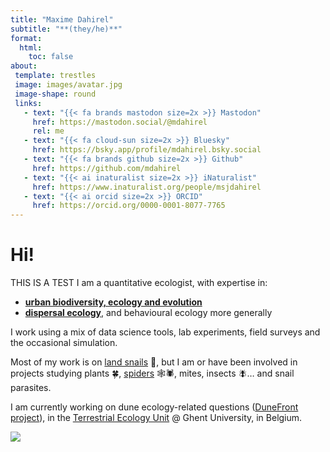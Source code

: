 ```yaml
---
title: "Maxime Dahirel"
subtitle: "**(they/he)**"
format:
  html:
    toc: false
about:
 template: trestles
 image: images/avatar.jpg
 image-shape: round
 links:
   - text: "{{< fa brands mastodon size=2x >}} Mastodon"
     href: https://mastodon.social/@mdahirel
     rel: me
   - text: "{{< fa cloud-sun size=2x >}} Bluesky"
     href: https://bsky.app/profile/mdahirel.bsky.social
   - text: "{{< fa brands github size=2x >}} Github"
     href: https://github.com/mdahirel
   - text: "{{< ai inaturalist size=2x >}} iNaturalist"
     href: https://www.inaturalist.org/people/msjdahirel
   - text: "{{< ai orcid size=2x >}} ORCID"
     href: https://orcid.org/0000-0001-8077-7765
---
```


# Hi!

THIS IS A TEST I am a quantitative ecologist, with expertise in:

-   [**urban biodiversity, ecology and evolution**](urban-ecology.qmd)\
-   [**dispersal ecology**](dispersal.qmd), and behavioural ecology more generally

I work using a mix of data science tools, lab experiments, field surveys and the occasional simulation.

Most of my work is on [land snails](snails.qmd) 🐌, but I am or have been involved in projects studying plants 🍀, [spiders](spiders.qmd) 🕸️🕷️, mites, insects  🪰... and snail parasites.

I am currently working on dune ecology-related questions ([DuneFront project](https://cordis.europa.eu/project/id/101135410)), in the [Terrestrial Ecology Unit](https://www.ecology.ugent.be/terec/) \@ Ghent University, in Belgium.

::: column-page
![](images/garden_snails_on_brick.jpg)
:::
